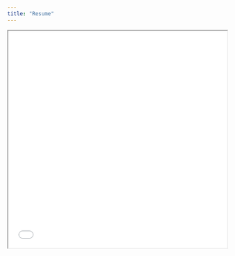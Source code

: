 ```yaml
---
title: "Resume"
---
```



<iframe src="documents/JiyueQin_resume.pdf" width="100%" height="500px"></iframe>